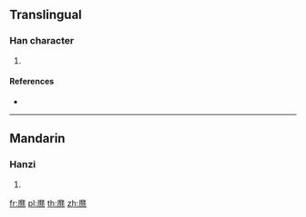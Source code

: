 {{character info/new}}
==Translingual==

===Han character===
{{Han char|rn=86|rad=火|as=19|sn=23|four=00211|canj=IYF}}

# {{defn|Han|sort=火19}}

====References====
* {{Han ref|kx=0688.080|dkj=19626|dj=1099.250|hdz=32250.110|uh=7222|ud=29218|bh=F7E6|bd=63462}}

----

==Mandarin==

===Hanzi===
{{cmn-hanzi|pin=[[mí]] ([[mi2]])|wg=mi<sup>2</sup>}}

# {{defn|lang=cmn|sort=火19}}

[[fr:爢]]
[[pl:爢]]
[[th:爢]]
[[zh:爢]]